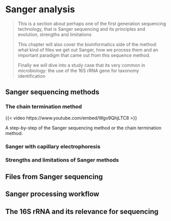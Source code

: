 # Sanger analysis {#sec-sanger}

> This is a section about perhaps one of the first generation sequencing technology, that is Sanger sequencing and its principles and evolution, strengths and limitations
>
> This chapter will also cover the bioinformatics side of the method: what kind of files we get out Sanger, how we process them and an important paradigm that came out from this sequence method.
>
> Finally we will dive into a study case that its very common in microbiology: the use of the 16S rRNA gene for taxonomy identification

## Sanger sequencing methods

### The chain termination method

:::{#fig-yt-sanger .column-margin}
{{< video https://www.youtube.com/embed/Wgv9QhjLTC8 >}}

A step-by-step of the Sanger sequencing method or the chain termination method.
:::

### Sanger with capillary electrophoresis

### Strengths and limitations of Sanger methods

## Files from Sanger sequencing

## Sanger processing workflow

## The 16S rRNA and its relevance for sequencing

